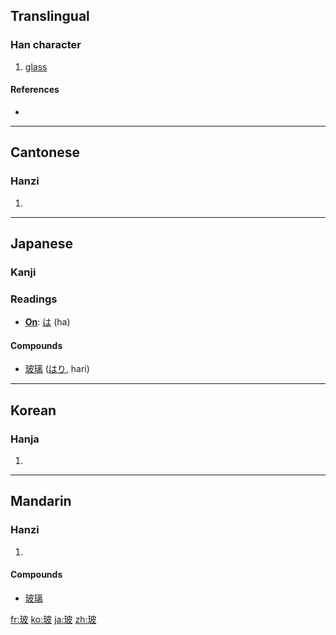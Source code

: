 ==Translingual==

===Han character===
{{Han char|rn=96|rad=玉|as=05|sn=9|four=1414<sub>7</sub>|canj=一土木竹水 (MGDHE)}}

# [[glass]]

====References====
* {{Han ref|kx=0729.050|dkj=20899|dj=1140.280|hdz=21109.020|uh=73BB|ud=29627|bh=ACC1|bd=44225}}

----

==Cantonese==

===Hanzi===
{{yue-hanzi|jyut=|y=bo1}}

# {{defn|Cantonese|sort=玉05}}

----

==Japanese==

===Kanji===

===Readings===
* '''[[On]]''': [[は]] (ha)

====Compounds====
{{rfc-level|Compounds at L4+ not in L3 POS section (AutoFormat would have corrected level of Readings)}}
* [[玻璃]] ([[はり]], hari)

----

==Korean==

===Hanja===
{{ko-hanja|hangeul=파|eumhun=|rv=pa|mr=p'a|y=pha}}

# {{defn|Korean|sort=玉05}}

----

==Mandarin==

===Hanzi===
{{cmn-hanzi|pin=[[bō]] ([[bo1]])|wg=po<sup>1</sup>}}

# {{defn|Mandarin|sort=玉05}}

====Compounds====
* [[玻璃]]

[[fr:玻]]
[[ko:玻]]
[[ja:玻]]
[[zh:玻]]